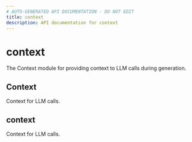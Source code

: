 ```yaml
---
# AUTO-GENERATED API DOCUMENTATION - DO NOT EDIT
title: context
description: API documentation for context
---
```


# context

The Context module for providing context to LLM calls during generation.

## <ApiType type="Alias" path="context/index" symbolName="Context" /> Context

Context for LLM calls.

## <ApiType type="Module" path="context/index" symbolName="context" /> context

Context for LLM calls.

